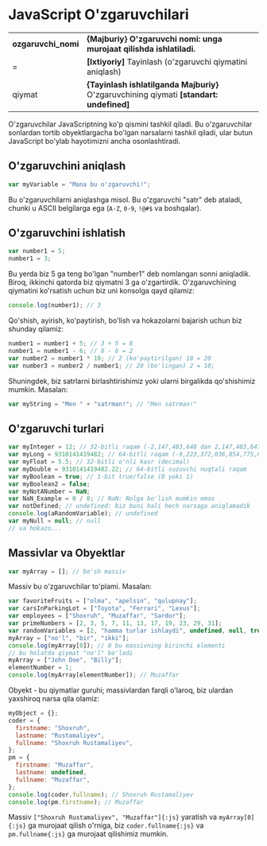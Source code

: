 # JavaScript O'zgaruvchilari

|                     |                                                                                            |
| ------------------- | ------------------------------------------------------------------------------------------ |
| **ozgaruvchi_nomi** | **\{Majburiy\} O'zgaruvchi nomi: unga murojaat qilishda ishlatiladi.**                     |
| =                   | **[Ixtiyoriy]** Tayinlash (o'zgaruvchi qiymatini aniqlash)                                 |
| qiymat              | **\{Tayinlash ishlatilganda Majburiy\}** O'zgaruvchining qiymati **[standart: undefined]** |

O'zgaruvchilar JavaScriptning ko'p qismini tashkil qiladi. Bu o'zgaruvchilar sonlardan tortib obyektlargacha bo'lgan narsalarni tashkil qiladi, ular butun JavaScript bo'ylab hayotimizni ancha osonlashtiradi.

## O'zgaruvchini aniqlash

```js
var myVariable = "Mana bu o'zgaruvchi!";
```

Bu o'zgaruvchilarni aniqlashga misol. Bu o'zgaruvchi "satr" deb ataladi, chunki u ASCII belgilarga ega (`A-Z`, `0-9`, `!@#$` va boshqalar).

## O'zgaruvchini ishlatish

```js
var number1 = 5;
number1 = 3;
```

Bu yerda biz 5 ga teng bo'lgan "number1" deb nomlangan sonni aniqladik. Biroq, ikkinchi qatorda biz qiymatni 3 ga o'zgartirdik. O'zgaruvchining qiymatini ko'rsatish uchun biz uni konsolga qayd qilamiz:

```js
console.log(number1); // 3
```

Qo'shish, ayirish, ko'paytirish, bo'lish va hokazolarni bajarish uchun biz shunday qilamiz:

```js
number1 = number1 + 5; // 3 + 5 = 8
number1 = number1 - 6; // 8 - 6 = 2
var number2 = number1 * 10; // 2 (ko'paytirilgan) 10 = 20
var number3 = number2 / number1; // 20 (bo'lingan) 2 = 10;
```

Shuningdek, biz satrlarni birlashtirishimiz yoki ularni birgalikda qo'shishimiz mumkin. Masalan:

```js
var myString = "Men " + "satrman!"; // "Men satrman!"
```

## O'zgaruvchi turlari

```js
var myInteger = 12; // 32-bitli raqam (-2,147,483,648 dan 2,147,483,647 gacha)
var myLong = 9310141419482; // 64-bitli raqam (-9,223,372,036,854,775,808 dan 9,223,372,036,854,775,807 gacha)
var myFloat = 5.5; // 32-bitli o'nli kasr (decimal)
var myDouble = 9310141419482.22; // 64-bitli suzuvchi nuqtali raqam
var myBoolean = true; // 1-bit true/false (0 yoki 1)
var myBoolean2 = false;
var myNotANumber = NaN;
var NaN_Example = 0 / 0; // NaN: Nolga bo'lish mumkin emas
var notDefined; // undefined: biz buni hali hech narsaga aniqlamadik
console.log(aRandomVariable); // undefined
var myNull = null; // null
// va hokazo...
```

## Massivlar va Obyektlar

```js
var myArray = []; // bo'sh massiv
```

Massiv bu o'zgaruvchilar to'plami. Masalan:

```js
var favoriteFruits = ["olma", "apelsin", "qulupnay"];
var carsInParkingLot = ["Toyota", "Ferrari", "Lexus"];
var employees = ["Shoxruh", "Muzaffar", "Sardor"];
var primeNumbers = [2, 3, 5, 7, 11, 13, 17, 19, 23, 29, 31];
var randomVariables = [2, "hamma turlar ishlaydi", undefined, null, true, 2.51];
myArray = ["no'l", "bir", "ikki"];
console.log(myArray[0]); // 0 bu massivning birinchi elementi
// bu holatda qiymat "no'l" bo'ladi
myArray = ["John Doe", "Billy"];
elementNumber = 1;
console.log(myArray[elementNumber]); // Muzaffar
```

Obyekt - bu qiymatlar guruhi; massivlardan farqli o'laroq, biz ulardan yaxshiroq narsa qila olamiz:

```js
myObject = {};
coder = {
  firstname: "Shoxruh",
  lastname: "Rustamaliyev",
  fullname: "Shoxruh Rustamaliyev",
};
pm = {
  firstname: "Muzaffar",
  lastname: undefined,
  fullname: "Muzaffar",
};
console.log(coder.fullname); // Shoxruh Rustamaliyev
console.log(pm.firstname); // Muzaffar
```

Massiv `["Shoxruh Rustamaliyev", "Muzaffar"]{:js}` yaratish va `myArray[0]{:js}` ga murojaat qilish o'rniga, biz `coder.fullname{:js}` va `pm.fullname{:js}` ga murojaat qilishimiz mumkin.
